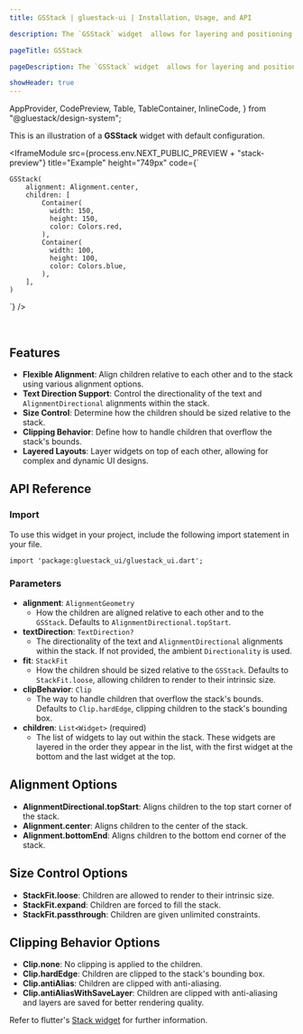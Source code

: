 ```yaml
---
title: GSStack | gluestack-ui | Installation, Usage, and API

description: The `GSStack` widget  allows for layering and positioning its children relative to the edges of its box. It provides control over how the children are aligned, sized, and clipped, making it ideal for creating complex layouts with overlapping elements.

pageTitle: GSStack

pageDescription: The `GSStack` widget  allows for layering and positioning its children relative to the edges of its box. It provides control over how the children are aligned, sized, and clipped, making it ideal for creating complex layouts with overlapping elements.

showHeader: true
---
```



  AppProvider,
  CodePreview,
  Table,
  TableContainer,
  InlineCode,
} from "@gluestack/design-system";

<Meta title="Components/Layout/Stack" />

This is an illustration of a **GSStack** widget with default configuration.

<IframeModule
  src={process.env.NEXT_PUBLIC_PREVIEW + "stack-preview"}
  title="Example"
  height="749px"
  code={`

    GSStack(
        alignment: Alignment.center,
        children: [
            Container(
              width: 150,
              height: 150,
              color: Colors.red,
            ),
            Container(
              width: 100,
              height: 100,
              color: Colors.blue,
            ),
        ],
    )

`}
/>

<br />

## Features

- **Flexible Alignment**: Align children relative to each other and to the stack using various alignment options.
- **Text Direction Support**: Control the directionality of the text and `AlignmentDirectional` alignments within the stack.
- **Size Control**: Determine how the children should be sized relative to the stack.
- **Clipping Behavior**: Define how to handle children that overflow the stack's bounds.
- **Layered Layouts**: Layer widgets on top of each other, allowing for complex and dynamic UI designs.

## API Reference

### Import

To use this widget in your project, include the following import statement in your file.

```
import 'package:gluestack_ui/gluestack_ui.dart';
```

### Parameters

- **alignment**: `AlignmentGeometry`
  - How the children are aligned relative to each other and to the `GSStack`. Defaults to `AlignmentDirectional.topStart`.
- **textDirection**: `TextDirection?`
  - The directionality of the text and `AlignmentDirectional` alignments within the stack. If not provided, the ambient `Directionality` is used.
- **fit**: `StackFit`
  - How the children should be sized relative to the `GSStack`. Defaults to `StackFit.loose`, allowing children to render to their intrinsic size.
- **clipBehavior**: `Clip`
  - The way to handle children that overflow the stack's bounds. Defaults to `Clip.hardEdge`, clipping children to the stack's bounding box.
- **children**: `List<Widget>` (required)
  - The list of widgets to lay out within the stack. These widgets are layered in the order they appear in the list, with the first widget at the bottom and the last widget at the top.

## Alignment Options

- **AlignmentDirectional.topStart**: Aligns children to the top start corner of the stack.
- **Alignment.center**: Aligns children to the center of the stack.
- **Alignment.bottomEnd**: Aligns children to the bottom end corner of the stack.

## Size Control Options

- **StackFit.loose**: Children are allowed to render to their intrinsic size.
- **StackFit.expand**: Children are forced to fill the stack.
- **StackFit.passthrough**: Children are given unlimited constraints.

## Clipping Behavior Options

- **Clip.none**: No clipping is applied to the children.
- **Clip.hardEdge**: Children are clipped to the stack's bounding box.
- **Clip.antiAlias**: Children are clipped with anti-aliasing.
- **Clip.antiAliasWithSaveLayer**: Children are clipped with anti-aliasing and layers are saved for better rendering quality.

Refer to flutter's [Stack widget](https://api.flutter.dev/flutter/widgets/Stack-class.html) for further information.
